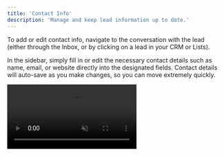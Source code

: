 ```yaml
---
title: 'Contact Info'
description: 'Manage and keep lead information up to date.'
---
```


To add or edit contact info, navigate to the conversation with the lead (either through the Inbox, or by clicking on a lead in your CRM or Lists).

In the sidebar, simply fill in or edit the necessary contact details such as name, email, or website directly into the designated fields. Contact details will auto-save as you make changes, so you can move extremely quickly.

<video autoplay="true" muted="true" loop playsinline className="w-full aspect-video" src="/videos/guides_edit_contact.mp4" />